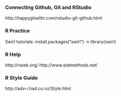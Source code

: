 ### Connecting Github, Git and RStudio
http://happygitwithr.com/rstudio-git-github.html

### R Practice
Swirl tutorials: install.packages("swirl") -> library(swirl)

### R Help
http://rseek.org/
http://www.statmethods.net/

### R Style Guide
http://adv-r.had.co.nz/Style.html